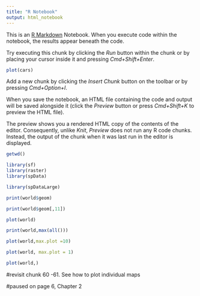 ```yaml
---
title: "R Notebook"
output: html_notebook
---
```


This is an [R Markdown](http://rmarkdown.rstudio.com) Notebook. When you execute code within the notebook, the results appear beneath the code. 

Try executing this chunk by clicking the *Run* button within the chunk or by placing your cursor inside it and pressing *Cmd+Shift+Enter*. 

```r
plot(cars)
```

Add a new chunk by clicking the *Insert Chunk* button on the toolbar or by pressing *Cmd+Option+I*.

When you save the notebook, an HTML file containing the code and output will be saved alongside it (click the *Preview* button or press *Cmd+Shift+K* to preview the HTML file). 

The preview shows you a rendered HTML copy of the contents of the editor. Consequently, unlike *Knit*, *Preview* does not run any R code chunks. Instead, the output of the chunk when it was last run in the editor is displayed.


```r
getwd()
```

```r
library(sf)
library(raster)
library(spData)
```

```r
library(spDataLarge)
```


```r
print(world$geom)
```

```r
print(world$geom[,11])
```

```r
plot(world)
```

```r
print(world,max(all()))
```

```r
plot(world,max.plot =10)
```

```r
plot(world, max.plot = 1)
```

```r
plot(world,)
```

#revisit chunk 60 -61. See how to plot individual maps

#paused on page 6, Chapter 2